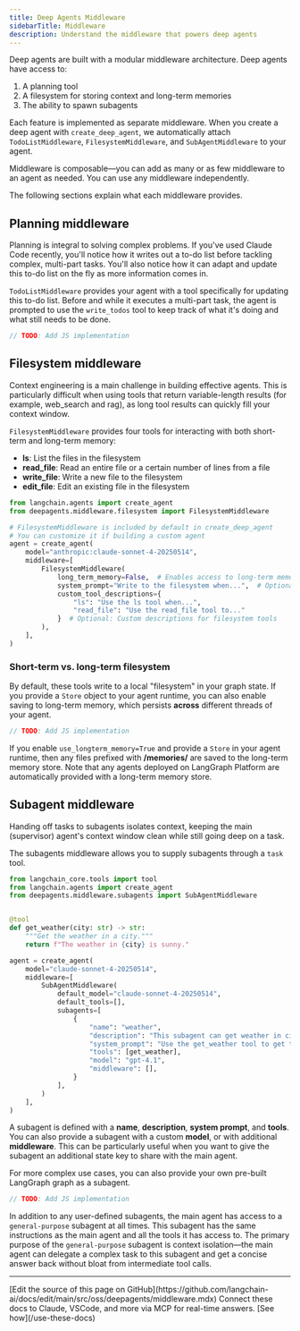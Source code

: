 ```yaml
---
title: Deep Agents Middleware
sidebarTitle: Middleware
description: Understand the middleware that powers deep agents
---
```


Deep agents are built with a modular middleware architecture. Deep agents have access to:

1. A planning tool
2. A filesystem for storing context and long-term memories
3. The ability to spawn subagents

Each feature is implemented as separate middleware. When you create a deep agent with `create_deep_agent`, we automatically attach `TodoListMiddleware`, `FilesystemMiddleware`, and `SubAgentMiddleware` to your agent.

Middleware is composable—you can add as many or as few middleware to an agent as needed. You can use any middleware independently.

The following sections explain what each middleware provides.

## Planning middleware

Planning is integral to solving complex problems. If you've used Claude Code recently, you'll notice how it writes out a to-do list before tackling complex, multi-part tasks. You'll also notice how it can adapt and update this to-do list on the fly as more information comes in.

`TodoListMiddleware` provides your agent with a tool specifically for updating this to-do list. Before and while it executes a multi-part task, the agent is prompted to use the `write_todos` tool to keep track of what it's doing and what still needs to be done.



```typescript
// TODO: Add JS implementation
```


## Filesystem middleware

Context engineering is a main challenge in building effective agents. This is particularly difficult when using tools that return variable-length results (for example, web_search and rag), as long tool results can quickly fill your context window.

`FilesystemMiddleware` provides four tools for interacting with both short-term and long-term memory:

- **ls**: List the files in the filesystem
- **read_file**: Read an entire file or a certain number of lines from a file
- **write_file**: Write a new file to the filesystem
- **edit_file**: Edit an existing file in the filesystem

```python
from langchain.agents import create_agent
from deepagents.middleware.filesystem import FilesystemMiddleware

# FilesystemMiddleware is included by default in create_deep_agent
# You can customize it if building a custom agent
agent = create_agent(
    model="anthropic:claude-sonnet-4-20250514",
    middleware=[
        FilesystemMiddleware(
            long_term_memory=False,  # Enables access to long-term memory, defaults to False. You must attach a store to use long-term memory.
            system_prompt="Write to the filesystem when...",  # Optional custom addition to the system prompt
            custom_tool_descriptions={
                "ls": "Use the ls tool when...",
                "read_file": "Use the read_file tool to..."
            }  # Optional: Custom descriptions for filesystem tools
        ),
    ],
)
```

### Short-term vs. long-term filesystem

By default, these tools write to a local "filesystem" in your graph state. If you provide a `Store` object to your agent runtime, you can also enable saving to long-term memory, which persists **across** different threads of your agent.



```typescript
// TODO: Add JS implementation
```


If you enable `use_longterm_memory=True` and provide a `Store` in your agent runtime, then any files prefixed with **/memories/** are saved to the long-term memory store. Note that any agents deployed on LangGraph Platform are automatically provided with a long-term memory store.

## Subagent middleware

Handing off tasks to subagents isolates context, keeping the main (supervisor) agent's context window clean while still going deep on a task.

The subagents middleware allows you to supply subagents through a `task` tool.

```python
from langchain_core.tools import tool
from langchain.agents import create_agent
from deepagents.middleware.subagents import SubAgentMiddleware


@tool
def get_weather(city: str) -> str:
    """Get the weather in a city."""
    return f"The weather in {city} is sunny."

agent = create_agent(
    model="claude-sonnet-4-20250514",
    middleware=[
        SubAgentMiddleware(
            default_model="claude-sonnet-4-20250514",
            default_tools=[],
            subagents=[
                {
                    "name": "weather",
                    "description": "This subagent can get weather in cities.",
                    "system_prompt": "Use the get_weather tool to get the weather in a city.",
                    "tools": [get_weather],
                    "model": "gpt-4.1",
                    "middleware": [],
                }
            ],
        )
    ],
)
```

A subagent is defined with a **name**, **description**, **system prompt**, and **tools**. You can also provide a subagent with a custom **model**, or with additional **middleware**. This can be particularly useful when you want to give the subagent an additional state key to share with the main agent.

For more complex use cases, you can also provide your own pre-built LangGraph graph as a subagent.



```typescript
// TODO: Add JS implementation
```


In addition to any user-defined subagents, the main agent has access to a `general-purpose` subagent at all times. This subagent has the same instructions as the main agent and all the tools it has access to. The primary purpose of the `general-purpose` subagent is context isolation—the main agent can delegate a complex task to this subagent and get a concise answer back without bloat from intermediate tool calls.

---

<Callout icon="pen-to-square" iconType="regular">
    [Edit the source of this page on GitHub](https://github.com/langchain-ai/docs/edit/main/src/oss/deepagents/middleware.mdx)
</Callout>
<Tip icon="terminal" iconType="regular">
    Connect these docs to Claude, VSCode, and more via MCP for    real-time answers. [See how](/use-these-docs)
</Tip>
